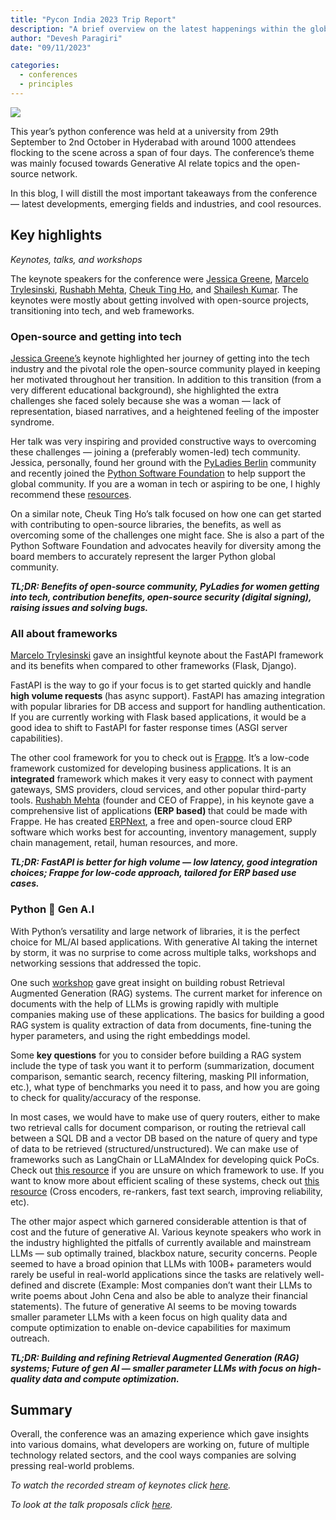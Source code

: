 ```yaml
---
title: "Pycon India 2023 Trip Report"
description: "A brief overview on the latest happenings within the global Python community"
author: "Devesh Paragiri"
date: "09/11/2023"

categories:
  - conferences
  - principles
---
```



![](https://cdn-images-1.medium.com/max/2048/1*KFiyXVvH_Drpgq2DTm9Uqg.jpeg)

This year’s python conference was held at a university from 29th September to 2nd October in Hyderabad with around 1000 attendees flocking to the scene across a span of four days. The conference’s theme was mainly focused towards Generative AI relate topics and the open-source network.

In this blog, I will distill the most important takeaways from the conference — latest developments, emerging fields and industries, and cool resources.

## Key highlights

*Keynotes, talks, and workshops*

The keynote speakers for the conference were [Jessica Greene](https://www.linkedin.com/in/jessica0greene/), [Marcelo Trylesinski](https://www.linkedin.com/in/marcelotryle/), [Rushabh Mehta](https://www.linkedin.com/in/rushabhmehta1/), [Cheuk Ting Ho](https://www.linkedin.com/in/marcelotryle/), and [Shailesh Kumar](https://www.linkedin.com/in/shaileshk/). The keynotes were mostly about getting involved with open-source projects, transitioning into tech, and web frameworks.

### Open-source and getting into tech

[Jessica Greene’s](https://www.linkedin.com/in/jessica0greene/) keynote highlighted her journey of getting into the tech industry and the pivotal role the open-source community played in keeping her motivated throughout her transition. In addition to this transition (from a very different educational background), she highlighted the extra challenges she faced solely because she was a woman — lack of representation, biased narratives, and a heightened feeling of the imposter syndrome.

Her talk was very inspiring and provided constructive ways to overcoming these challenges — joining a (preferably women-led) tech community. Jessica, personally, found her ground with the [PyLadies Berlin](https://berlin.pyladies.com/) community and recently joined the [Python Software Foundation](https://www.python.org/psf-landing/) to help support the global community. If you are a woman in tech or aspiring to be one, I highly recommend these [resources](https://careerfoundry.com/en/blog/career-change/resources-empower-women-in-tech/).

On a similar note, Cheuk Ting Ho’s talk focused on how one can get started with contributing to open-source libraries, the benefits, as well as overcoming some of the challenges one might face. She is also a part of the Python Software Foundation and advocates heavily for diversity among the board members to accurately represent the larger Python global community.

***TL;DR: Benefits of open-source community, PyLadies for women getting into tech, contribution benefits, open-source security (digital signing), raising issues and solving bugs.***

### All about frameworks

[Marcelo Trylesinski](https://www.linkedin.com/in/marcelotryle/) gave an insightful keynote about the FastAPI framework and its benefits when compared to other frameworks (Flask, Django).

FastAPI is the way to go if your focus is to get started quickly and handle **high volume requests **(has async support). FastAPI has amazing integration with popular libraries for DB access and support for handling authentication. If you are currently working with Flask based applications, it would be a good idea to shift to FastAPI for faster response times (ASGI server capabilities).

The other cool framework for you to check out is [Frappe](https://frappeframework.com/). It’s a low-code framework customized for developing business applications. It is an **integrated** framework which makes it very easy to connect with payment gateways, SMS providers, cloud services, and other popular third-party tools. [Rushabh Mehta](https://www.linkedin.com/in/rushabhmehta1/) (founder and CEO of Frappe), in his keynote gave a comprehensive list of applications **(ERP based) **that could be made with Frappe. He has created [ERPNext](https://erpnext.com/), a free and open-source cloud ERP software which works best for accounting, inventory management, supply chain management, retail, human resources, and more.

***TL;DR: FastAPI is better for high volume — low latency, good integration choices; Frappe for low-code approach, tailored for ERP based use cases.***

### Python 🤝 Gen A.I

With Python’s versatility and large network of libraries, it is the perfect choice for ML/AI based applications. With generative AI taking the internet by storm, it was no surprise to come across multiple talks, workshops and networking sessions that addressed the topic.

One such [workshop](https://docs.google.com/presentation/d/153cGX9dHrm5DD_PYmeIq7CAX-AtVoqoq/edit#slide=id.p17) gave great insight on building robust Retrieval Augmented Generation (RAG) systems. The current market for inference on documents with the help of LLMs is growing rapidly with multiple companies making use of these applications. The basics for building a good RAG system is quality extraction of data from documents, fine-tuning the hyper parameters, and using the right embeddings model.

Some **key questions** for you to consider before building a RAG system include the type of task you want it to perform (summarization, document comparison, semantic search, recency filtering, masking PII information, etc.), what type of benchmarks you need it to pass, and how you are going to check for quality/accuracy of the response.

In most cases, we would have to make use of query routers, either to make two retrieval calls for document comparison, or routing the retrieval call between a SQL DB and a vector DB based on the nature of query and type of data to be retrieved (structured/unstructured). We can make use of frameworks such as LangChain or LLaMAIndex for developing quick PoCs. Check out [this resource](https://community.openai.com/t/llamaindex-vs-langchain-which-one-should-be-used/163139) if you are unsure on which framework to use. If you want to know more about efficient scaling of these systems, check out [this resource](https://docs.google.com/presentation/d/1xmXqStTH7ORoz7tZ0JG6u23wI8C5GGxSG1khe_cDbsc/edit#slide=id.g25a96073e3f_0_1070) (Cross encoders, re-rankers, fast text search, improving reliability, etc).

The other major aspect which garnered considerable attention is that of cost and the future of generative AI. Various keynote speakers who work in the industry highlighted the pitfalls of currently available and mainstream LLMs — sub optimally trained, blackbox nature, security concerns. People seemed to have a broad opinion that LLMs with 100B+ parameters would rarely be useful in real-world applications since the tasks are relatively well-defined and discrete (Example: Most companies don’t want their LLMs to write poems about John Cena and also be able to analyze their financial statements). The future of generative AI seems to be moving towards smaller parameter LLMs with a keen focus on high quality data and compute optimization to enable on-device capabilities for maximum outreach.

***TL;DR: Building and refining Retrieval Augmented Generation (RAG) systems; Future of gen AI — smaller parameter LLMs with focus on high-quality data and compute optimization.***

## Summary

Overall, the conference was an amazing experience which gave insights into various domains, what developers are working on, future of multiple technology related sectors, and the cool ways companies are solving pressing real-world problems.

*To watch the recorded stream of keynotes click [here](https://www.youtube.com/watch?v=EtglvudUZZI).*

*To look at the talk proposals click [here](https://in.pycon.org/cfp/pycon-india-2023/proposals/).*
